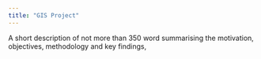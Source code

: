 ```yaml
---
title: "GIS Project"
---
```


A short description of not more than 350 word summarising the motivation, objectives, methodology and key findings,
